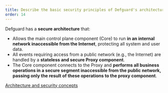 ```yaml
---
title: Describe the basic security principles of Defguard's architecture.
order: 14
---
```


Defguard has a **secure architecture** that:

* Allows the main control plane component (Core) to run **in an internal network inaccessible from the Internet**, protecting all system and user data.
* All events requiring access from a public network (e.g., the Internet) are handled by a **stateless and secure Proxy component**.
* The Core component connects to the Proxy and **performs all business operations in a secure segment inaccessible from the public network, passing only the result of these operations to the proxy component**.

[Architecture and security concepts](https://docs.defguard.net/in-depth/architecture/security-concepts)
